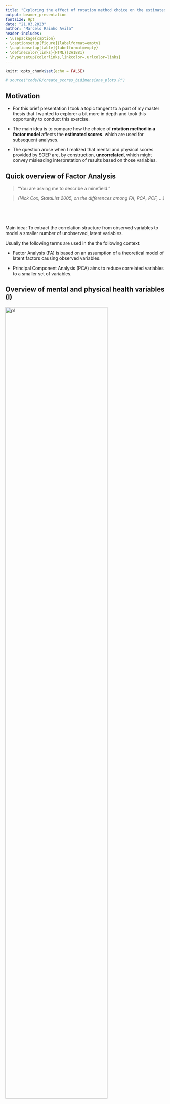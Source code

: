 ```yaml
---
title: "Exploring the effect of rotation method choice on the estimated scores in a factor analysis framework" 
output: beamer_presentation 
fontsize: 9pt
date: "21.03.2023" 
author: "Marcelo Rainho Avila"
header-includes:
- \usepackage{caption}
- \captionsetup[figure]{labelformat=empty}
- \captionsetup[table]{labelformat=empty}
- \definecolor{links}{HTML}{2A1B81}
- \hypersetup{colorlinks,linkcolor=,urlcolor=links}
---
```

```r
knitr::opts_chunk$set(echo = FALSE)
```

```r
# source("code/R/create_scores_bidimensiona_plots.R")
```


## Motivation

- For this brief presentation I took a topic tangent to a part of my master thesis that I wanted to explorer a
bit more in depth and took this opportunity to conduct this exercise.

- The main idea is to compare how the choice of **rotation method in a factor model** affects the **estimated scores**. 
which are used for subsequent analyses. 

- The question arose when I realized that mental and physical scores provided by SOEP are, by construction, **uncorrelated**, 
which might convey misleading interpretation of results based on those variables.



## Quick overview of Factor Analysis

> "You are asking me to describe a minefield."

> \footnotesize _(Nick Cox, StataList 2005, on the differences among FA, PCA, PCF, ...)_

\

\

Main idea: To extract the correlation structure from observed variables to model a smaller number of unobserved, latent variables. 

Usually the following terms are used in the the following context:

- Factor Analysis (FA) is based on an assumption of a theoretical model of latent factors causing observed variables.

- Principal Component Analysis (PCA) aims to reduce correlated variables to a smaller set of variables.


<!---
https://stats.stackexchange.com/questions/366970/fundamental-difference-between-pca-and-fa
https://stats.stackexchange.com/questions/94048

rule of thumb: https://stats.stackexchange.com/questions/1576
-->

<!--
Larger promax powers simplify the loadings (generate numbers closer to zero and one) but at the cost of additional correlation between factors.



## On the Short Form 12 Health Survey 2 (SF-12v2)

SOEP includes every second year since 2002 a health module strongly based on the SF-12v2, and provides *mental*
and *physical component scales* (Andersen et al, 2007).

The SF-12v2 (Turner-Bowker, D., Hogue, S.J. (2014)) is a shortened form (12 items) of the SF-36v2 Health Survey used to assess generic health outcomes of
participants. It includes 8 domains from which one can construct the latent factor scores:

- Mental: vitality (`vt`), social functioning (`sf`), role-emotional (`re`), and mental health (`mh`)

- Physical: physical functioning (`pf`), role-physical (`rp`), bodily pain (`bp`), general health (`gh`)

-->


## Overview of mental and physical health variables (I) 

\centering![p1](../../manuscripts/quickpres/figs/tab_p1.png){width=80%}\

## Overview of mental and physical health variables (II)

\centering![p1](../../manuscripts/quickpres/figs/tab_p2.png){width=80%}\


# Factor Loadings

## Factor Loadings (I)

::: columns
:::: column
![(A) SOEPs default method](../../output/figures/factor/factor_loadings_a_soeps_default.png)
::::
:::: column
![(B) Main alternative method](../../output/figures/factor/factor_loadings_b_oblique_main_raw_input_vars.png)
:::: 
:::


## Factor Loadings (II)

::: columns
:::: column
![(C) All variables, no rotation](../../output/figures/factor/factor_loadings_norotate.png)
::::
:::: column
![(D) Mean grouped variables, oblique rotation](../../output/figures/factor/factor_loadings_d_oblique.png)
:::: 
:::

## Factor Loadings: Main points


1. Clusters are well defined and can be interpreted as physical and mental scores based on the underlaying questions
1. Rotating the makes the structure simpler, with clusters more strongly loaded onto unique factors
1. Allowing for oblique rotation increases the discrimination between clusters and their factors 
1. Vitality (`vt`) is not strongly loaded to any factor. Some practitioners would suggest dropping weakly loaded variables.




# Generated Scores

## MCS and PCS correlation based on different rotaion methods


| Method               | MCS/PCS correlation |
|----------------------|--------------------:|
| (A) default          |              0.0000 |
| (B) main alternative |              0.3552 |
| (C) no rotation      |              0.0091 |
| (D) oblique rot.     |              0.2918 |

Table: Pearson Correlation between MCS and PCS variables based on different rotation methods

\


> \footnotesize "Many researchers limit themselves to orthogonal rotation. This may be a problem if they conceptualize the factors as correlated. For example, we might have a physical health factor and a mental health factor. Conceptually, these would be correlated." (Acock, 2014, p. 380)



## Scores bi-dimensional density (I)

::: columns
:::: column
![(A) SOEPs default method, (corr=0.0000)](../../output/figures/factor/fig_bidim_marg_def.png)
::::
:::: column
![(B) Main alternative method, (corr=0.3552)](../../output/figures/factor/fig_bidim_marg_main.png)
::::
:::

## Scores bi-dimensional density (II)

::: columns
:::: column
![(C) No rotation, all input variables, (corr=0.0091)](../../output/figures/factor/fig_bidim_marg_nort.png)
::::
:::: column
![(D) Oblique, mean of group variables, (corr=0.2918)](../../output/figures/factor/fig_bidim_marg_obli.png)
::::
:::



## MCS and PCS correlation among different rotation methods


|          |  pcs_def | pcs_main | pcs_nort  | pcs_obli |
|----------|--------:|---------:|---------:|---------:|
| pcs_def  |  1.0000 |          |          |          |
| pcs_main |  0.9573 |   1.0000 |          |          |
| pcs_nort |  0.7439 |   0.8528 |   1.0000 |          |
| pcs_obli |  0.9805 |   0.9859 |   0.8312 |   1.0000 |


Table: Physical Components correlation table


|             | mcs_def | mcs_main | mcs_nort | mcs_obli |
|-------------|----------|----------|-----------|---------:|
|     mcs_def |   1.0000 |          |           |          |
|    mcs_main |   0.8958 |   1.0000 |           |          |
|    mcs_nort |   0.7080 |   0.6040 |    1.0000 |          |
|    mcs_obli |   0.9563 |   0.9734 |    0.6301 |   1.0000 |

Table: Mental Components correlation table




# Comparison 

## Gross Wealth groups (at age 45) 

::: columns
:::: column
![(A)](../../output/figures/factor/fig_p1.png)
::::
:::: column
![(B)](../../output/figures/factor/fig_p2.png)
::::
:::

## Age Group

::: columns
:::: column
![(C)](../../output/figures/factor/fig_p3.png)
::::
:::: column
![(D) Note: Different y-scale](../../output/figures/factor/fig_p4.png)
::::
:::


## Main Takeaways

- Choice of rotation (or specially the lack of) can have a significant impact in the generated scores
- First factor less impacted by the rotation method
- Caution is advised when interpreting or, specially, comparing results from the 1st and 2nd factors. 


# Thank you

## References 

- Acock, Alan C. A Gentle Introduction to Stata. 4th edition, A Stata Press Publication, StataCorp LP, 2014

- Andersen, Hanfried H., et al. ‘Computation of Standard Values for Physical and Mental Health Scale Scores Using the SOEP Version of SF-12v2’. Schmollers Jahrbuch, 2007

- Nick Cox, [StataList, 11 Sep 2005](https://www.stata.com/statalist/archive/2005-09/msg00297.html), (accessed on 20/03/2023)

- Turner-Bowker, D., Hogue, S.J. (2014). Short Form 12 Health Survey (SF-12). In: Michalos, A.C. (eds) Encyclopedia of Quality of Life and Well-Being Research. Springer, Dordrecht





